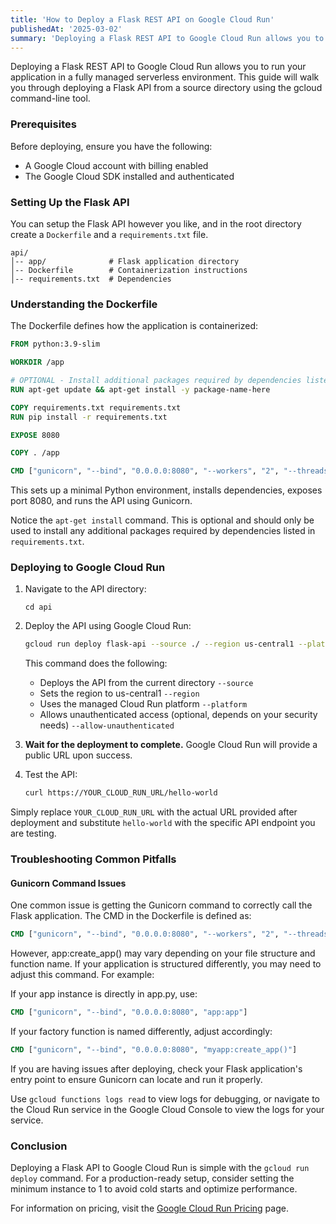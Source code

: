 ```yaml
---
title: 'How to Deploy a Flask REST API on Google Cloud Run'
publishedAt: '2025-03-02'
summary: 'Deploying a Flask REST API to Google Cloud Run allows you to run your application in a fully managed serverless environment. This guide will walk you through deploying a Flask API from a source directory using the gcloud command-line tool.'
---
```


Deploying a Flask REST API to Google Cloud Run allows you to run your application in a fully managed serverless environment. This guide will walk you through deploying a Flask API from a source directory using the gcloud command-line tool.

### Prerequisites

Before deploying, ensure you have the following:
- A Google Cloud account with billing enabled
- The Google Cloud SDK installed and authenticated

### Setting Up the Flask API

You can setup the Flask API however you like, and in the root directory create a `Dockerfile` and a `requirements.txt` file.

```
api/
│-- app/              # Flask application directory
│-- Dockerfile        # Containerization instructions
│-- requirements.txt  # Dependencies
```

### Understanding the Dockerfile

The Dockerfile defines how the application is containerized:

```dockerfile
FROM python:3.9-slim

WORKDIR /app

# OPTIONAL - Install additional packages required by dependencies listed in requirements.tx
RUN apt-get update && apt-get install -y package-name-here

COPY requirements.txt requirements.txt
RUN pip install -r requirements.txt

EXPOSE 8080

COPY . /app

CMD ["gunicorn", "--bind", "0.0.0.0:8080", "--workers", "2", "--threads", "8", "app:create_app()"]
```

This sets up a minimal Python environment, installs dependencies, exposes port 8080, and runs the API using Gunicorn.

Notice the `apt-get install` command. This is optional and should only be used to install any additional packages required by dependencies listed in `requirements.txt`.

### Deploying to Google Cloud Run

1. Navigate to the API directory:
    ```
    cd api
    ```
2. Deploy the API using Google Cloud Run:

    ```bash
    gcloud run deploy flask-api --source ./ --region us-central1 --platform managed --allow-unauthenticated
    ```

    This command does the following:
    - Deploys the API from the current directory `--source`
    - Sets the region to us-central1 `--region`
    - Uses the managed Cloud Run platform `--platform`
    - Allows unauthenticated access (optional, depends on your security needs) `--allow-unauthenticated`

3. **Wait for the deployment to complete.** Google Cloud Run will provide a public URL upon success.

4. Test the API:
    ```bash
    curl https://YOUR_CLOUD_RUN_URL/hello-world
    ```
Simply replace `YOUR_CLOUD_RUN_URL` with the actual URL provided after deployment and substitute `hello-world` with the specific API endpoint you are testing.

### Troubleshooting Common Pitfalls

#### Gunicorn Command Issues

One common issue is getting the Gunicorn command to correctly call the Flask application. The CMD in the Dockerfile is defined as:

```Dockerfile
CMD ["gunicorn", "--bind", "0.0.0.0:8080", "--workers", "2", "--threads", "8", "app:create_app()"]
```

However, app:create_app() may vary depending on your file structure and function name. If your application is structured differently, you may need to adjust this command. For example:

If your app instance is directly in app.py, use:

```Dockerfile
CMD ["gunicorn", "--bind", "0.0.0.0:8080", "app:app"]
```

If your factory function is named differently, adjust accordingly:

```Dockerfile
CMD ["gunicorn", "--bind", "0.0.0.0:8080", "myapp:create_app()"]
```

If you are having issues after deploying, check your Flask application's entry point to ensure Gunicorn can locate and run it properly.

Use `gcloud functions logs read` to view logs for debugging, or navigate to the Cloud Run service in the Google Cloud Console to view the logs for your service.

### Conclusion

Deploying a Flask API to Google Cloud Run is simple with the `gcloud run deploy` command. For a production-ready setup, consider setting the minimum instance to 1 to avoid cold starts and optimize performance.

For information on pricing, visit the [Google Cloud Run Pricing](https://cloud.google.com/run/pricing) page.
